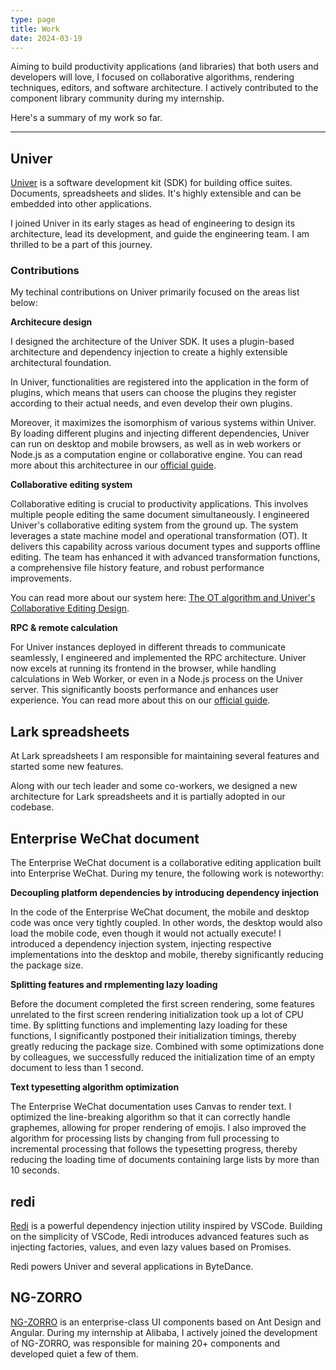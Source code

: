 ```yaml
---
type: page
title: Work
date: 2024-03-19
---
```


Aiming to build productivity applications (and libraries) that both users
and developers will love, I focused on collaborative algorithms, rendering
techniques, editors, and software architecture. I actively contributed to
the component library community during my internship.

Here's a summary of my work so far.

---

## Univer

[Univer](https://univer.ai) is a software development kit (SDK) for building office suites.
Documents, spreadsheets and slides. It's highly
extensible and can be embedded into other applications.

I joined Univer in its early stages as head of engineering to design its architecture, lead its
development, and guide the engineering team. I am thrilled to be a
part of this journey.

### Contributions

My techinal contributions on Univer primarily focused on the areas list below:

**Architecure design**

I designed the architecture of the Univer SDK. It uses a plugin-based architecture and dependency injection
to create a highly extensible architectural foundation.

In Univer, functionalities are registered into the application in the form of
plugins, which means that users can choose the plugins they register according
to their actual needs, and even develop their own plugins.

Moreover, it maximizes the isomorphism of various systems within Univer.
By loading different plugins and injecting different dependencies, Univer can
run on desktop and mobile browsers, as well as in web workers or Node.js as
a computation engine or collaborative engine. You can read more about this
architecturee in our [official guide](<https://univer.ai/guides/sheet/architecture/univer>).

**Collaborative editing system**

Collaborative editing is crucial to productivity applications. This involves
multiple people editing the same document simultaneously. I engineered Univer's
collaborative editing system from the ground up. The system leverages a state
machine model and operational transformation (OT). It delivers this capability
across various document types and supports offline editing. The team has
enhanced it with advanced transformation functions, a comprehensive file
history feature, and robust performance improvements.

You can read more about our system here: [The OT algorithm and Univer's Collaborative Editing Design](https://univer.ai/blog/post/ot).

**RPC & remote calculation**

For Univer instances deployed in different threads to communicate seamlessly,
I engineered and implemented the RPC architecture. Univer now excels at running
its frontend in the browser, while handling calculations in Web Worker,
or even in a Node.js process on the Univer server. This significantly boosts
performance and enhances user experience. You can read more about this on
our [official guide](https://univer.ai/guides/sheet/architecture/web-worker).

## Lark spreadsheets

At Lark spreadsheets I am responsible for maintaining several features and
started some new features.

Along with our tech leader and some co-workers, we designed a new architecture
for Lark spreadsheets and it is partially adopted in our codebase.

## Enterprise WeChat document

The Enterprise WeChat document is a collaborative editing application built
into Enterprise WeChat. During my tenure, the following work is noteworthy:

**Decoupling platform dependencies by introducing dependency injection**

In the code of the Enterprise WeChat document, the mobile and desktop code was
once very tightly coupled. In other words, the desktop would also load the
mobile code, even though it would not actually execute! I introduced a
dependency injection system, injecting respective implementations into the
desktop and mobile, thereby significantly reducing the package size.

**Splitting features and rmplementing lazy loading**

Before the document completed the first screen rendering, some features
unrelated to the first screen rendering initialization took up a lot of CPU
time. By splitting functions and implementing lazy loading for these functions,
I significantly postponed their initialization timings, thereby greatly reducing
the package size. Combined with some optimizations done by colleagues,
we successfully reduced the initialization time of an empty document to
less than 1 second.

**Text typesetting algorithm optimization**

The Enterprise WeChat documentation uses Canvas to render text. I optimized
the line-breaking algorithm so that it can correctly handle graphemes,
allowing for proper rendering of emojis. I also improved the algorithm for
processing lists by changing from full processing to incremental processing
that follows the typesetting progress, thereby reducing the loading time of
documents containing large lists by more than 10 seconds.

## redi

[Redi](https://redi.wendell.fun) is a powerful dependency injection utility inspired by VSCode. Building on
the simplicity of VSCode, Redi introduces advanced features such as injecting
factories, values, and even lazy values based on Promises.

Redi powers Univer and several applications in ByteDance.

## NG-ZORRO

[NG-ZORRO](https://ng.ant.design/) is an enterprise-class UI components based
on Ant Design and Angular. During my internship at Alibaba, I actively joined
the development of NG-ZORRO, was responsible for maining 20+ components and
developed quiet a few of them.
